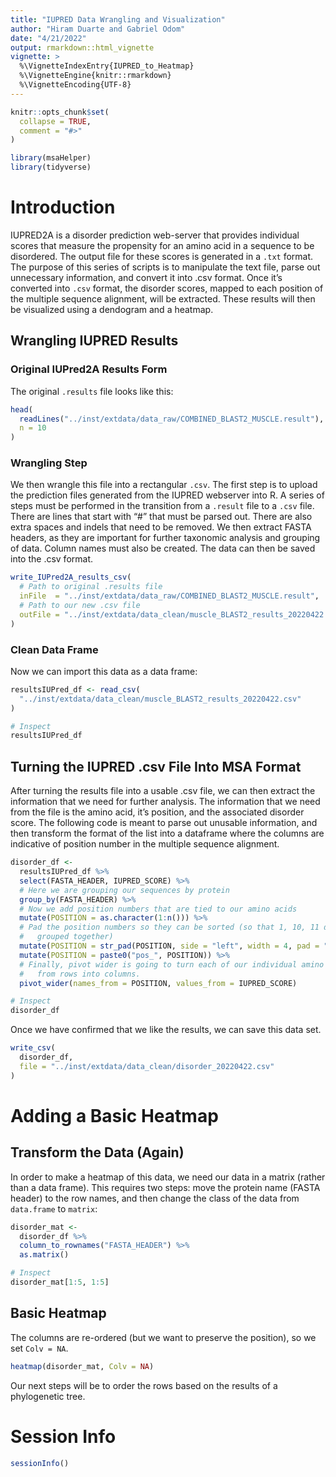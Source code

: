 ```yaml
---
title: "IUPRED Data Wrangling and Visualization"
author: "Hiram Duarte and Gabriel Odom"
date: "4/21/2022"
output: rmarkdown::html_vignette
vignette: >
  %\VignetteIndexEntry{IUPRED_to_Heatmap}
  %\VignetteEngine{knitr::rmarkdown}
  %\VignetteEncoding{UTF-8}
---
```


```r
knitr::opts_chunk$set(
  collapse = TRUE,
  comment = "#>"
)
```

```r
library(msaHelper)
library(tidyverse)
```



# Introduction
IUPRED2A is a disorder prediction web-server that provides individual scores that measure the propensity for an amino acid in a sequence to be disordered. The output file for these scores is generated in a `.txt` format. The purpose of this series of scripts is to manipulate the text file, parse out unnecessary information, and convert it into .csv format. Once it's converted into `.csv` format, the disorder scores, mapped to each position of the multiple sequence alignment, will be extracted. These results will then be visualized using a dendogram and a heatmap.


## Wrangling IUPRED Results

### Original IUPred2A Results Form
The original `.results` file looks like this:
```r
head(
  readLines("../inst/extdata/data_raw/COMBINED_BLAST2_MUSCLE.result"),
  n = 10
)
```

###  Wrangling Step
We then wrangle this file into a rectangular `.csv`. The first step is to upload the prediction files generated from the IUPRED webserver into R. A series of steps must be performed in the transition from a `.result` file to a `.csv` file. There are lines that start with "#" that must be parsed out. There are also extra spaces and indels that need to be removed. We then extract FASTA headers, as they are important for further taxonomic analysis and grouping of data. Column names must also be created. The data can then be saved into the .csv format.
```r
write_IUPred2A_results_csv(
  # Path to original .results file
  inFile  = "../inst/extdata/data_raw/COMBINED_BLAST2_MUSCLE.result",
  # Path to our new .csv file
  outFile = "../inst/extdata/data_clean/muscle_BLAST2_results_20220422.csv"
)
```

### Clean Data Frame
Now we can import this data as a data frame:
```r
resultsIUPred_df <- read_csv(
  "../inst/extdata/data_clean/muscle_BLAST2_results_20220422.csv"
)

# Inspect
resultsIUPred_df
```



## Turning the IUPRED .csv File Into MSA Format
After turning the results file into a usable .csv file, we can then extract the information that we need for further analysis. The information that we need from the file is the amino acid, it's position, and the associated disorder score. The following code is meant to parse out unusable information, and then transform the format of the list into a dataframe where the columns are indicative of position number in the multiple sequence alignment.

```r
disorder_df <- 
  resultsIUPred_df %>%
  select(FASTA_HEADER, IUPRED_SCORE) %>%
  # Here we are grouping our sequences by protein
  group_by(FASTA_HEADER) %>%
  # Now we add position numbers that are tied to our amino acids
  mutate(POSITION = as.character(1:n())) %>% 
  # Pad the position numbers so they can be sorted (so that 1, 10, 11 don't get
  #   grouped together)
  mutate(POSITION = str_pad(POSITION, side = "left", width = 4, pad = "0")) %>% 
  mutate(POSITION = paste0("pos_", POSITION)) %>% 
  # Finally, pivot wider is going to turn each of our individual amino acids
  #   from rows into columns.
  pivot_wider(names_from = POSITION, values_from = IUPRED_SCORE)

# Inspect
disorder_df
```

Once we have confirmed that we like the results, we can save this data set.
```r
write_csv(
  disorder_df,
  file = "../inst/extdata/data_clean/disorder_20220422.csv"
)
```



# Adding a Basic Heatmap

## Transform the Data (Again)
In order to make a heatmap of this data, we need our data in a matrix (rather than a data frame). This requires two steps: move the protein name (FASTA header) to the row names, and then change the class of the data from `data.frame` to `matrix`:
```r
disorder_mat <- 
  disorder_df %>% 
  column_to_rownames("FASTA_HEADER") %>% 
  as.matrix()

# Inspect
disorder_mat[1:5, 1:5]
```


## Basic Heatmap
The columns are re-ordered (but we want to preserve the position), so we set `Colv = NA`. 
```r
heatmap(disorder_mat, Colv = NA)
```

Our next steps will be to order the rows based on the results of a phylogenetic tree.



# Session Info
```r
sessionInfo()
```

